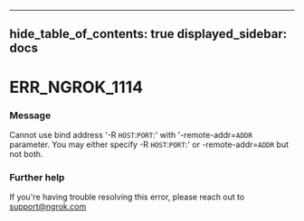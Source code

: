 

---
hide_table_of_contents: true
displayed_sidebar: docs
---


# ERR_NGROK_1114

### Message
Cannot use bind address '-R `HOST`:`PORT`:' with '-remote-addr=`ADDR` parameter.
You may either specify -R `HOST`:`PORT`:' or -remote-addr=`ADDR` but not both.

<ErrorDetails error="err_ngrok_1114" />



### Further help
If you're having trouble resolving this error, please reach out to [support@ngrok.com](mailto:support@ngrok.com?subject=Help%20with%20ERR_NGROK_1114)

